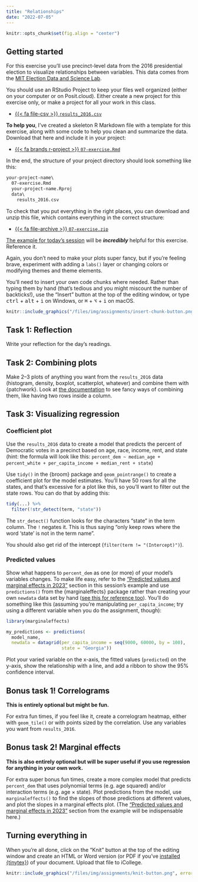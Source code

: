 ```yaml
---
title: "Relationships"
date: "2022-07-05"
---
```


```r
knitr::opts_chunk$set(fig.align = "center")
```

## Getting started

For this exercise you'll use precinct-level data from the 2016 presidential election to visualize relationships between variables. This data comes from the [MIT Election Data and Science Lab](https://dataverse.harvard.edu/dataset.xhtml?persistentId=doi:10.7910/DVN/VOQCHQ).

You should use an RStudio Project to keep your files well organized (either on your computer or on Posit.cloud). Either create a new project for this exercise only, or make a project for all your work in this class.

- [{{< fa file-csv >}} `results_2016.csv`](/files/data/external_data/results_2016.csv)

**To help you**, I've created a skeleton R Markdown file with a template for this exercise, along with some code to help you clean and summarize the data. Download that here and include it in your project:

- [{{< fa brands r-project >}} `07-exercise.Rmd`](/projects/07-exercise/07-exercise.Rmd)

In the end, the structure of your project directory should look something like this:

```default
your-project-name\
  07-exercise.Rmd
  your-project-name.Rproj
  data\
    results_2016.csv
```

To check that you put everything in the right places, you can download and unzip this file, which contains everything in the correct structure:

- [{{< fa file-archive >}} `07-exercise.zip`](/projects/07-exercise.zip)

[The example for today's session](/example/07-example/) will be ***incredibly*** helpful for this exercise. Reference it.

Again, you don't need to make your plots super fancy, but if you're feeling brave, experiment with adding a `labs()` layer or changing colors or modifying themes and theme elements.

You'll need to insert your own code chunks where needed. Rather than typing them by hand (that's tedious and you might miscount the number of backticks!), use the "Insert" button at the top of the editing window, or type <kbd>ctrl</kbd> + <kbd>alt</kbd> + <kbd>i</kbd> on Windows, or <kbd>⌘</kbd> + <kbd>⌥</kbd> + <kbd>i</kbd> on macOS.

```r
knitr::include_graphics("/files/img/assignments/insert-chunk-button.png", error = FALSE)
```

## Task 1: Reflection

Write your reflection for the day's readings.


## Task 2: Combining plots

Make 2–3 plots of anything you want from the `results_2016` data (histogram, density, boxplot, scatterplot, whatever) and combine them with {patchwork}. Look at [the documentation](https://patchwork.data-imaginist.com/articles/guides/assembly.html) to see fancy ways of combining them, like having two rows inside a column.


## Task 3: Visualizing regression

### Coefficient plot

Use the `results_2016` data to create a model that predicts the percent of Democratic votes in a precinct based on age, race, income, rent, and state (hint: the formula will look like this: `percent_dem ~ median_age + percent_white + per_capita_income + median_rent + state`)

Use `tidy()` in the {broom} package and `geom_pointrange()` to create a coefficient plot for the model estimates. You'll have 50 rows for all the states, and that's excessive for a plot like this, so you'll want to filter out the state rows. You can do that by adding this:

```r
tidy(...) %>%
  filter(!str_detect(term, "state"))
```

The `str_detect()` function looks for the characters "state" in the term column. The `!` negates it. This is thus saying "only keep rows where the word 'state' is not in the term name".

You should also get rid of the intercept (`filter(term != "(Intercept)")`).

### Predicted values

Show what happens to `percent_dem` as one (or more) of your model's variables changes. To make life easy, refer to the ["Predicted values and marginal effects in 2023"](/example/07-example.html#predicted-values-and-marginal-effects-in-2023) section in this session's example and use `predictions()` from the {marginaleffects} package rather than creating your own `newdata` data set by hand ([see this for reference too](https://vincentarelbundock.github.io/marginaleffects/articles/predictions.html)). You'll do something like this (assuming you're manipulating `per_capita_income`; try using a different variable when you do the assignment, though):

```r
library(marginaleffects)

my_predictions <- predictions(
  model_name,
  newdata = datagrid(per_capita_income = seq(9000, 60000, by = 100),
                     state = "Georgia"))
```

Plot your varied variable on the x-axis, the fitted values (`predicted`) on the y-axis, show the relationship with a line, and add a ribbon to show the 95% confidence interval.


## Bonus task 1! Correlograms

**This is entirely optional but might be fun.**

For extra fun times, if you feel like it, create a correlogram heatmap, either with `geom_tile()` or with points sized by the correlation. Use any variables you want from `results_2016`.

## Bonus task 2! Marginal effects

**This is also entirely optional but will be super useful if you use regression for anything in your own work.**

For extra super bonus fun times, create a more complex model that predicts `percent_dem` that uses polynomial terms (e.g. age squared) and/or interaction terms (e.g. age × state). Plot predictions from the model, use `marginaleffects()` to find the slopes of those predictions at different values, and plot the slopes in a marginal effects plot. (The ["Predicted values and marginal effects in 2023"](/example/07-example.html/#predicted-values-and-marginal-effects-in-2023) section from the example will be indispensable here.)


## Turning everything in

When you're all done, click on the "Knit" button at the top of the editing window and create an HTML or Word version (or PDF if you've [installed {tinytex}](/resource/install/#install-tinytex)) of your document. Upload that file to iCollege.

```r
knitr::include_graphics("/files/img/assignments/knit-button.png", error = FALSE)
```
